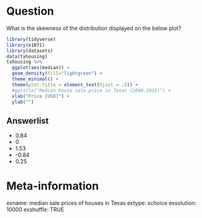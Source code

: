 Question
========

What is the skewness of the distribution displayed on the below plot?
\
```r
library(tidyverse)
library(e1071)
library(datasets)
data(txhousing)
txhousing %>%
  ggplot(aes(median)) +
  geom_density(fill="lightgreen") +
  theme_minimal() +
  theme(plot.title = element_text(hjust = .5)) +
  #ggtitle("Median house sale price in Texas (2000-2015)") +
  xlab("Price [USD]") +
  ylab("")
```

Answerlist
----------
* 0.84
* 0
* 1.53
* -0.84
* 0.25

Meta-information
================
exname: median sale prices of houses in Texas
extype: schoice
exsolution: 10000
exshuffle: TRUE





